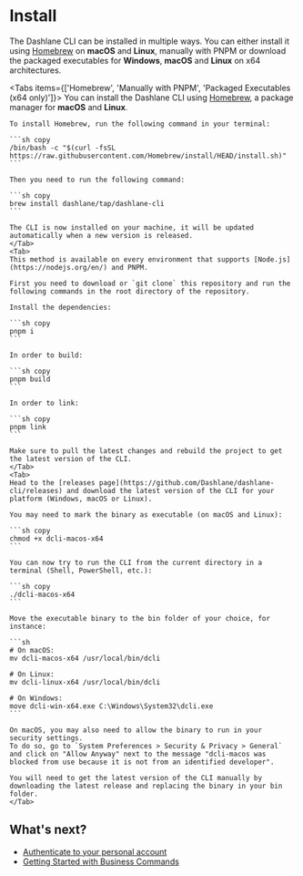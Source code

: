  
# Install

The Dashlane CLI can be installed in multiple ways. You can either install it using [Homebrew](https://brew.sh/) on **macOS** and **Linux**,
manually with PNPM or download the packaged executables for **Windows**, **macOS** and **Linux** on x64 architectures.

<Tabs items={['Homebrew', 'Manually with PNPM', 'Packaged Executables (x64 only)']}>
    <Tab>
    You can install the Dashlane CLI using [Homebrew](https://brew.sh/), a package manager for __macOS__ and __Linux__.
    
    To install Homebrew, run the following command in your terminal:

    ```sh copy
    /bin/bash -c "$(curl -fsSL https://raw.githubusercontent.com/Homebrew/install/HEAD/install.sh)"
    ```

    Then you need to run the following command:

    ```sh copy
    brew install dashlane/tap/dashlane-cli
    ```

    The CLI is now installed on your machine, it will be updated automatically when a new version is released.
    </Tab>
    <Tab>
    This method is available on every environment that supports [Node.js](https://nodejs.org/en/) and PNPM.

    First you need to download or `git clone` this repository and run the following commands in the root directory of the repository.

    Install the dependencies:

    ```sh copy
    pnpm i
    ```

    In order to build:

    ```sh copy
    pnpm build
    ```

    In order to link:

    ```sh copy
    pnpm link
    ```

    Make sure to pull the latest changes and rebuild the project to get the latest version of the CLI.
    </Tab>
    <Tab>
    Head to the [releases page](https://github.com/Dashlane/dashlane-cli/releases) and download the latest version of the CLI for your platform (Windows, macOS or Linux).

    You may need to mark the binary as executable (on macOS and Linux):

    ```sh copy
    chmod +x dcli-macos-x64
    ```

    You can now try to run the CLI from the current directory in a terminal (Shell, PowerShell, etc.):

    ```sh copy
    ./dcli-macos-x64
    ```

    Move the executable binary to the bin folder of your choice, for instance:

    ```sh
    # On macOS:
    mv dcli-macos-x64 /usr/local/bin/dcli

    # On Linux:
    mv dcli-linux-x64 /usr/local/bin/dcli

    # On Windows:
    move dcli-win-x64.exe C:\Windows\System32\dcli.exe
    ```

    On macOS, you may also need to allow the binary to run in your security settings.
    To do so, go to `System Preferences > Security & Privacy > General` and click on "Allow Anyway" next to the message "dcli-macos was blocked from use because it is not from an identified developer".

    You will need to get the latest version of the CLI manually by downloading the latest release and replacing the binary in your bin folder.
    </Tab>

</Tabs>

## What's next?

-   [Authenticate to your personal account](/personal)
-   [Getting Started with Business Commands](/business)
